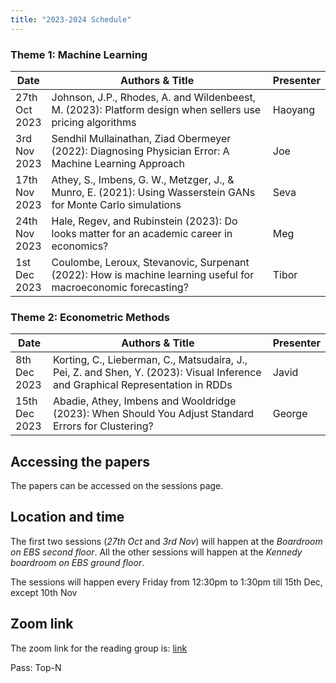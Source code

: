 ```yaml
---
title: "2023-2024 Schedule"
---
```

<!-- To render the document -->
<!-- quarto render -->
### Theme 1: Machine Learning

| Date          | Authors & Title                                                                                          | Presenter |
|---------------|---------------------------------------------------------------------------------------------------------|---------|
| 27th Oct 2023 | Johnson, J.P., Rhodes, A. and Wildenbeest, M. (2023): Platform design when sellers use pricing algorithms| Haoyang   |
| 3rd Nov 2023  | Sendhil Mullainathan, Ziad Obermeyer (2022): Diagnosing Physician Error: A Machine Learning Approach    | Joe       |
| 17th Nov 2023 | Athey, S., Imbens, G. W., Metzger, J., & Munro, E. (2021): Using Wasserstein GANs for Monte Carlo simulations| Seva   |
| 24th Nov 2023 | Hale, Regev, and Rubinstein (2023): Do looks matter for an academic career in economics?| Meg   |
| 1st Dec 2023  | Coulombe, Leroux, Stevanovic, Surpenant (2022): How is machine learning useful for macroeconomic forecasting?| Tibor  |

### Theme 2: Econometric Methods

| Date          | Authors & Title                                                                                    | Presenter |
|---------------|---------------------------------------------------------------------------------------------------|---------|
| 8th Dec 2023  | Korting, C., Lieberman, C., Matsudaira, J., Pei, Z. and Shen, Y. (2023): Visual Inference and Graphical Representation in RDDs| Javid  |
| 15th Dec 2023 | Abadie, Athey, Imbens and Wooldridge (2023): When Should You Adjust Standard Errors for Clustering?| George  |


## Accessing the papers
The papers can be accessed on the sessions page. 

## Location and time
The first two sessions (*27th Oct* and *3rd Nov*) will happen at the *Boardroom on EBS second floor*.
All the other sessions will happen at the *Kennedy boardroom on EBS ground floor*.

The sessions will happen every Friday from 12:30pm to 1:30pm till 15th Dec, except 10th Nov

## Zoom link
The zoom link for the reading group is: [link](https://zoom.us/j/92191631609?pwd=bHFsN0p1MXh6UlhRT0tiZk90MklBQT09) 

Pass: Top-N

